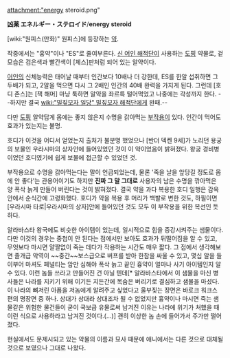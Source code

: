 attachment:"energy steroid.png"

'''凶薬 エネルギー・ステロイド'''/'''energy steroid''' 

[wiki:"원피스(만화)" 원피스]에 등장하는 [[약]].

작중에서는 "흉약"이나 "ES"로 줄여부른다. [[신 어인 해적단]]이 사용하는 [[도핑]] 약물로, 겉모습은 검은색과 빨간색이 [체스]판처럼 되어 있는 알약이다.

[[어인]]의 신체능력은 태어날 때부터 인간보다 10배나 더 강한데, ES를 한알 섭취하면 그 두배가 되고, 2알을 먹으면 다시 그 2배인 인간의 40배 완력을 가지게 된다. 그런데 [호디 존스]는 [잭 해머] 마냥 툭하면 알약을 좌르륵 털어먹었고 나중에는 각성까지 한다. --하지만 결국 [[wiki:"밀짚모자 일당" 밀짚모자 해적단]]에게 완패.--

다만 [[도핑]] 알약답게 몸에는 좋지 않은지 수명을 갉아먹는 [[부작용]]이 있다. 인간이 먹어도 효과가 있는지는 불명.

호디가 이것을 어디서 얻었는지 출처가 불분명 했었으나 [반더 덱켄 9세]가 노리던 용궁의 보물인 우라시마의 상자안에 들어있었던 것이 이 약이었음이 밝혀졌다. 왕궁 경비병이었던 호디였기에 쉽게 보물에 접근할 수 있었던 것.

부작용으로 수명을 갉아먹는다는 말이 언급되었는데, 물론 '죽을 날을 앞당길 정도로 몸에 안 좋다'는 관용어이기도 하지만 '''진짜 그 말 그대로''' 사용자의 남은 수명을 깎아먹은 양 폭삭 늙게 만들어 버린다는 것이 밝혀졌다. 결국 약을 과다 복용한 호디 일행은 감옥안에서 순식간에 고령화했다. 호디가 약을 복용 후 머리가 백발로 변한 것도, 하필이면 [우라시마 타로|우라시마의 상자]안에 들어있던 것도 모두 이 부작용을 위한 복선인 듯하다.

알라바스타 왕국에도 비슷한 아이템이 있는데, 일시적으로 힘을 증강시켜주는 샘물이다. 다만 이것의 경우는 중첩이 안 된다는 점에서만 보아도 효과가 뒤떨어짐을 알 수 있고, 무엇보다 마시면 얄짤없이 죽는 데다가 작용하는 시간도 매우 짧다. 그 점에서 생각해보면 졸개급 악역이 ~~중간~~보스급으로 버프를 받아 한참을 싸울 수 있고, 몇십 알을 들이부어 마셔도 페널티는 암만 심해야 폭삭 늙고 끝인 흉약이 얼마나 사기 아이템인지 알 수 있다. 이런 놈들 쓰라고 만들어진 건 아닐 텐데[* 알라바스타에서 이 샘물을 마신 병사들은 나라를 지키기 위해 이기든 지든간에 목숨은 버리기로 결심하고 샘물을 마셨다. 이 나라의 뼈저린 아픔을 저놈에게 알려주고 싶었다고 울부짖는 장면은 바로크 워크스 편의 명장면 중 하나. 상대가 상대라 상대조차 될 수 없었지만 흉약이나 마시면 죽는 샘물같은 위험한 물건들이 굳이 국보급 유물로써 남겨진 이유는 나라에 위기가 처했을 때 이런 식으로 사용하라고 남겨진 것이다.(…)] 괜히 이상한 놈 손에 들어가서 주가만 떨어졌다.

현실에서도 문제시되고 있는 약물의 이름과 묘사 때문에 애니에서는 다른 것으로 대체될 것으로 보였으나 그대로 나왔다.
